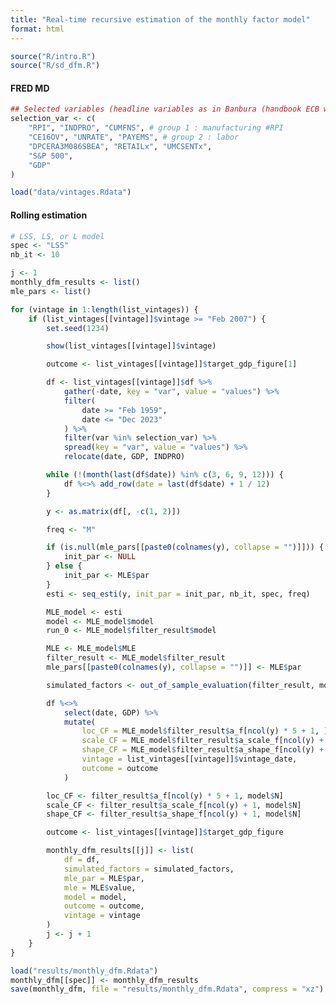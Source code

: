 ```yaml
---
title: "Real-time recursive estimation of the monthly factor model"
format: html
---
```


```r
source("R/intro.R")
source("R/sd_dfm.R")
```

#### FRED MD
```r
## Selected variables (headline variables as in Banbura (handbook ECB working paper))
selection_var <- c(
    "RPI", "INDPRO", "CUMFNS", # group 1 : manufacturing #RPI
    "CE16OV", "UNRATE", "PAYEMS", # group 2 : labor
    "DPCERA3M086SBEA", "RETAILx", "UMCSENTx",
    "S&P 500",
    "GDP"
)

load("data/vintages.Rdata")
```

#### Rolling estimation
```r
# LSS, LS, or L model
spec <- "LSS"
nb_it <- 10

j <- 1
monthly_dfm_results <- list()
mle_pars <- list()

for (vintage in 1:length(list_vintages)) {
    if (list_vintages[[vintage]]$vintage >= "Feb 2007") {
        set.seed(1234)

        show(list_vintages[[vintage]]$vintage)

        outcome <- list_vintages[[vintage]]$target_gdp_figure[1]

        df <- list_vintages[[vintage]]$df %>%
            gather(-date, key = "var", value = "values") %>%
            filter(
                date >= "Feb 1959",
                date <= "Dec 2023"
            ) %>%
            filter(var %in% selection_var) %>%
            spread(key = "var", value = "values") %>%
            relocate(date, GDP, INDPRO)

        while (!(month(last(df$date)) %in% c(3, 6, 9, 12))) {
            df %<>% add_row(date = last(df$date) + 1 / 12)
        }

        y <- as.matrix(df[, -c(1, 2)])

        freq <- "M"

        if (is.null(mle_pars[[paste0(colnames(y), collapse = "")]])) {
            init_par <- NULL
        } else {
            init_par <- MLE$par
        }
        esti <- seq_esti(y, init_par = init_par, nb_it, spec, freq)

        MLE_model <- esti
        model <- MLE_model$model
        run_0 <- MLE_model$filter_result$model

        MLE <- MLE_model$MLE
        filter_result <- MLE_model$filter_result
        mle_pars[[paste0(colnames(y), collapse = "")]] <- MLE$par

        simulated_factors <- out_of_sample_evaluation(filter_result, model, outcome)

        df %<>%
            select(date, GDP) %>%
            mutate(
                loc_CF = MLE_model$filter_result$a_f[ncol(y) * 5 + 1, ],
                scale_CF = MLE_model$filter_result$a_scale_f[ncol(y) + 1, ],
                shape_CF = MLE_model$filter_result$a_shape_f[ncol(y) + 1, ],
                vintage = list_vintages[[vintage]]$vintage_date,
                outcome = outcome
            )

        loc_CF <- filter_result$a_f[ncol(y) * 5 + 1, model$N]
        scale_CF <- filter_result$a_scale_f[ncol(y) + 1, model$N]
        shape_CF <- filter_result$a_shape_f[ncol(y) + 1, model$N]

        outcome <- list_vintages[[vintage]]$target_gdp_figure

        monthly_dfm_results[[j]] <- list(
            df = df,
            simulated_factors = simulated_factors,
            mle_par = MLE$par,
            mle = MLE$value,
            model = model,
            outcome = outcome,
            vintage = vintage
        )
        j <- j + 1
    }
}

load("results/monthly_dfm.Rdata")
monthly_dfm[[spec]] <- monthly_dfm_results
save(monthly_dfm, file = "results/monthly_dfm.Rdata", compress = "xz")
```

